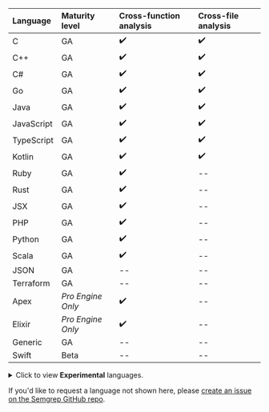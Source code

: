 <div id="language-support-table">

| Language | Maturity level | Cross-function analysis | Cross-file analysis
|:---------- |:----------------------------|:---------------------------|:---------------------------|
| C          | GA | ✔️ | ✔️  |     
| C++        | GA | ✔️ | ✔️  | 
| C#         | GA | ✔️ | ✔️  |
| Go         | GA | ✔️ | ✔️  |                      
| Java       | GA | ✔️  | ✔️  |                 
| JavaScript | GA | ✔️  | ✔️  |
| TypeScript | GA | ✔️  | ✔️  |
| Kotlin     | GA | ✔️  | ✔️  | 
| Ruby       | GA | ✔️  | -- |  
| Rust       | GA | ✔️   | -- |
| JSX        | GA | ✔️   | -- |                       
| PHP        | GA | ✔️   | -- |                   
| Python     | GA | ✔️   | -- |                        
| Scala      | GA | ✔️   | -- | 
| JSON       | GA | -- | -- |                    
| Terraform  | GA | -- | -- |      
| Apex       | _Pro Engine Only_   | ✔️  | -- |
| Elixir     | _Pro Engine Only_   |  ✔️ | -- |
| Generic    | GA | -- | -- |  
| Swift      | Beta | -- | -- |

<details><summary>Click to view <strong>Experimental</strong> languages.</summary>

- Bash      
- Cairo     
- Clojure   
- Dart       
- Dockerfile
- Hack       
- HTML          
- Jsonnet   
- Julia      
- Lisp       
- Lua        
- Ocaml      
- R          
- Scheme     
- Solidity   
- YAML      
- XML       

</details>

If you'd like to request a language not shown here, please [create an issue on the Semgrep GitHub repo](https://github.com/semgrep/semgrep/issues). 

</div>

<!--  For readability, please keep each column in alphabetical order. -->
<!-- coupling: Should match what is in semgrep-core/tests/Test.ml Maturity level testing. -->
<!-- imports: This file is currently imported to: index.md, supported-languages.md -->
